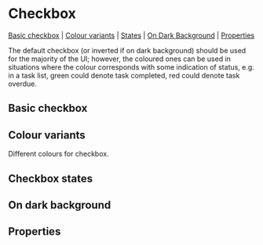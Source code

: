 
<Meta of={stories} />

# Checkbox

[Basic checkbox](#basic-checkbox) | [Colour variants](#colour-variants) | [States](#checkbox-states) | [On Dark Background](#on-dark-background) | [Properties](#properties)

The default checkbox (or inverted if on dark background) should be used for the majority of the UI; however, the coloured ones can be used in situations where the colour corresponds with some indication of status, e.g. in a task list, green could denote task completed, red could denote task overdue.

## Basic checkbox

<Canvas>
  <Story id="components-checkbox--basic-checkbox" />
</Canvas>

## Colour variants

Different colours for checkbox.

<Canvas>
  <Story id="components-checkbox--colour-variants" />
</Canvas>

## Checkbox states

<Canvas>
  <Story id="components-checkbox--disabled" />
</Canvas>
<Canvas>
  <Story id="components-checkbox--checked" />
</Canvas>

## On dark background

<Canvas>
  <Story id="components-checkbox--inverted" />
</Canvas>

## Properties

<Controls />
